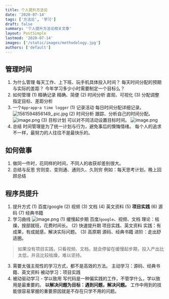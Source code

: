 ```yaml
---
title: 个人提升方法论
date: '2020-07-14'
tags: ['方法论', '学习']
draft: false
summary: '个人提升方法论相关文章'
layout: PostSimple
lastmod: '2020-07-14'
images: ['/static/images/methodology.jpg']
authors: ['default']
---
```


## 管理时间
1. 为什么管理
每天工作、上下班、玩手机具体投入时间？
每天时间分配的预期与实际的差距？
今年学习多少小时需要制定一个目标么？
2. 如何管理
(1) 精确记录
精确、简便
(2) 时间分析
直观、可视化
(3) 分配调整
 指定目标、差距分析
3. 一个`App`-`app`-`a time logger`
(1) 记录活动
每日时间分配详细记录。
![1561594856149_.pic.jpg](https://upload-images.jianshu.io/upload_images/4989175-258b240cc1b6d00c.jpg?imageMogr2/auto-orient/strip%7CimageView2/2/w/240)
(2) 时间分析
跟踪、分析自己的时间分配。
![image.png](https://upload-images.jianshu.io/upload_images/4989175-b0b750551037642e.png?imageMogr2/auto-orient/strip%7CimageView2/2/w/1240)
(3) 目标计划
可以对不同活动设置目标时间。
![image.png](https://upload-images.jianshu.io/upload_images/4989175-ea4a524724e9cd64.png?imageMogr2/auto-orient/strip%7CimageView2/2/w/240)
4. 总结
时间管理是为了统一计划与行为，避免事后的懊悔情绪。
每个人的追求不一样，最努力的人往往不是最快乐的。
## 如何做事
1. 做同一件时，花同样的时间，不同人的收获却差别很大。
2. 总结与反思
穷则变、变则通、通则久、久则穷
例如：每天思考计划，晚上回顾总结
## 程序员提升
1. 提升方式
(1) 百度/google
(2) 视频
(3) 文档
(4) 英文资料
(5) **项目实践**
(6) 源码
(7) 经典书籍
2. 学习曲线
![image.png](https://upload-images.jianshu.io/upload_images/4989175-413babf1d9a805a5.png?imageMogr2/auto-orient/strip%7CimageView2/2/w/1240)
(1) 缓慢起步期
百度/`google`、视频、文档
理论：枯燥，按部就班，花费时间长。
(2) 快速提升期
项目实践、英文资料
实践：有成果，有成就感，解决实际问题。
(3) 高原期
源码、经典书籍
进阶：走出舒适圈。
> 如果没有项目实践，只看视频、文档，就会停留在缓慢起步期，投入产出比太低，并且比较枯燥，难以坚持。
3. 需要太强主观性的学习方式，都不是高效的方法。
主动学习：源码、经典书籍、英文资料
被动学习：项目实践
4. 被动驱动学习 - 学以致用
写代码是一种偏实践的工作，不管学什么，学以致用是最重要的。
**以解决问题为目标：遇到问题，解决问题。**
工作中用到的技能很容易掌握的重要原因就是不存在只学不用的问题。
